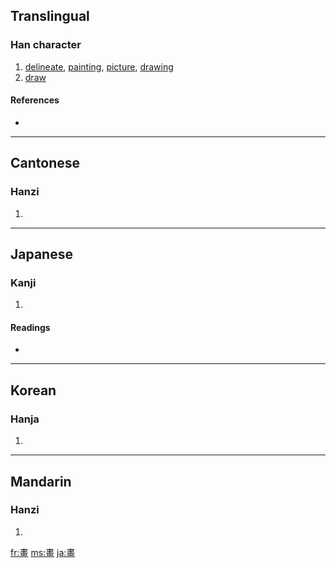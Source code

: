 {{see|画|劃}}
==Translingual==

===Han character===
{{Han char|rn=102|rad=田|as=07|sn=12|four=5010<sub>6</sub>|canj=中土田一 (LGWM)}}

# [[delineate]], [[painting]], [[picture]], [[drawing]]
# [[draw]]

====References====
* {{Han ref|kx=0763.080|dkj=21859|dj=1172.180|hdz=42544.020|uh=756B|ud=30059|bh=B565|bd=46437}}

----

==Cantonese==

===Hanzi===
{{yue-hanzi|jyut=|y=wa2, waak6}}

# {{defn|Cantonese}}

----

==Japanese==

===Kanji===
{{ja-kanji|grade=|rs=田07}}

# {{defn|Japanese}}

====Readings====
* {{ja-readings|on=[[かく]] (kaku), [[が]] (ga), [[かい]] (kai)|kun=[[かぎる]] (kagiru), [[はかる]] (hakaru), [[はかりごと]] (hakarigoto), [[かく]] (kaku)|nanori=}}

----

==Korean==

===Hanja===
{{ko-hanja|hangeul=[[화]], [[획]]|eumhun=|rv=hwa, hoek|mr=hwa, hoek|y=hwa, hoyk}}

# {{defn|Korean}}

----

==Mandarin==

===Hanzi===
{{cmn-hanzi|sim=画|pin=[[huà]] ([[hua4]]), [[shē]] ([[she1]])|wg=hua<sup>4</sup>, she<sup>1</sup>}}

# {{defn|Mandarin}}

[[fr:畫]]
[[ms:畫]]
[[ja:畫]]